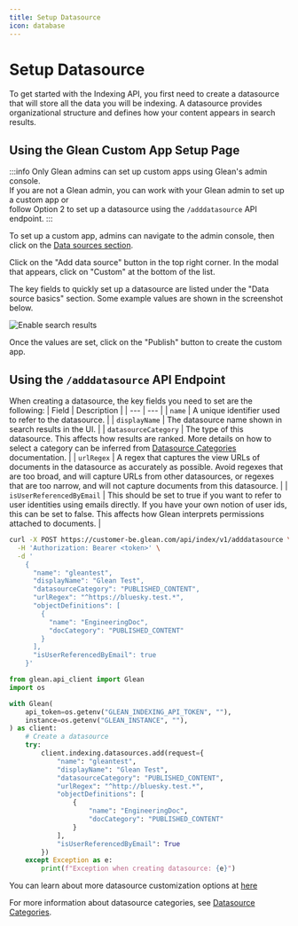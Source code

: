 ```yaml
---
title: Setup Datasource
icon: database
---
```



# Setup Datasource

To get started with the Indexing API, you first need to create a datasource that will store all the data you will be indexing. A datasource provides organizational structure and defines how your content appears in search results.

## Using the Glean Custom App Setup Page

:::info
Only Glean admins can set up custom apps using Glean's admin console. <br />
If you are not a Glean admin, you can work with your Glean admin to set up a
custom app or <br />
follow Option 2 to set up a datasource using the `/adddatasource` API
endpoint.
:::

To set up a custom app, admins can navigate to the admin console, then click on the [Data sources section](https://app.glean.com/admin/setup/apps).

Click on the "Add data source" button in the top right corner. In the modal that appears, click on "Custom" at the bottom of the list.

The key fields to quickly set up a datasource are listed under the "Data source basics" section. Some example values are shown in the screenshot below.

![Enable search results](./images/custom_datasource_setup_example.png)

Once the values are set, click on the "Publish" button to create the custom app.

## Using the `/adddatasource` API Endpoint

When creating a datasource, the key fields you need to set are the following:
| Field | Description |
| --- | --- |
| `name` | A unique identifier used to refer to the datasource. |
| `displayName` | The datasource name shown in search results in the UI. |
| `datasourceCategory` | The type of this datasource. This affects how results are ranked. More details on how to select a category can be inferred from [Datasource Categories](../datasource/category) documentation. |
| `urlRegex` | A regex that captures the view URLs of documents in the datasource as accurately as possible. Avoid regexes that are too broad, and will capture URLs from other datasources, or regexes that are too narrow, and will not capture documents from this datasource. |
| `isUserReferencedByEmail` | This should be set to true if you want to refer to user identities using emails directly. If you have your own notion of user ids, this can be set to false. This affects how Glean interprets permissions attached to documents. |

<Tabs>
<TabItem value="curl" label="cURL">

```bash
curl -X POST https://customer-be.glean.com/api/index/v1/adddatasource \
  -H 'Authorization: Bearer <token>' \
  -d '
    {
      "name": "gleantest",
      "displayName": "Glean Test",
      "datasourceCategory": "PUBLISHED_CONTENT",
      "urlRegex": "^https://bluesky.test.*",
      "objectDefinitions": [
        {
          "name": "EngineeringDoc",
          "docCategory": "PUBLISHED_CONTENT"
        }
      ],
      "isUserReferencedByEmail": true
    }'
```

</TabItem>
<TabItem value="python" label="Python">

```python
from glean.api_client import Glean
import os

with Glean(
    api_token=os.getenv("GLEAN_INDEXING_API_TOKEN", ""),
    instance=os.getenv("GLEAN_INSTANCE", ""),
) as client:
    # Create a datasource
    try:
        client.indexing.datasources.add(request={
            "name": "gleantest",
            "displayName": "Glean Test",
            "datasourceCategory": "PUBLISHED_CONTENT",
            "urlRegex": "^http://bluesky.test.*",
            "objectDefinitions": [
                {
                    "name": "EngineeringDoc",
                    "docCategory": "PUBLISHED_CONTENT"
                }
            ],
            "isUserReferencedByEmail": True
        })
    except Exception as e:
        print(f"Exception when creating datasource: {e}")
```

</TabItem>
</Tabs>

You can learn about more datasource customization options at
[here](/api/indexing-api/add-or-update-datasource)

For more information about datasource categories, see [Datasource Categories](../datasource/category).

